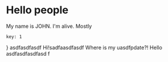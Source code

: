 
# Hello people

My name is JOHN. I'm alive. Mostly

	key: 1
}
asdfasdfasdf
Hi!sadfaasdfasdf
Where is my uasdfpdate?!
Hello <Index />asdfasdfasdfasd
f
